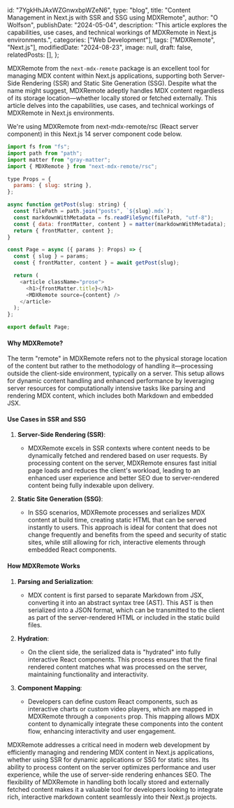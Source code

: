   id: "7YgkHhJAxWZGnwxbpWZeN6",
  type: "blog",
  title: "Content Management in Next.js with SSR and SSG using MDXRemote",
  author: "O Wolfson",
  publishDate: "2024-05-04",
  description:
    "This article explores the capabilities, use cases, and technical workings of MDXRemote in Next.js environments.",
  categories: ["Web Development"],
  tags: ["MDXRemote", "Next.js"],
  modifiedDate: "2024-08-23",
  image: null,
  draft: false,
  relatedPosts: [],
};

MDXRemote from the `next-mdx-remote` package is an excellent tool for managing MDX content within Next.js applications, supporting both Server-Side Rendering (SSR) and Static Site Generation (SSG). Despite what the name might suggest, MDXRemote adeptly handles MDX content regardless of its storage location—whether locally stored or fetched externally. This article delves into the capabilities, use cases, and technical workings of MDXRemote in Next.js environments.

We're using MDXRemote from next-mdx-remote/rsc (React server component) in this Next.js 14 server component code below.

```javascript
import fs from "fs";
import path from "path";
import matter from "gray-matter";
import { MDXRemote } from "next-mdx-remote/rsc";

type Props = {
  params: { slug: string },
};

async function getPost(slug: string) {
  const filePath = path.join("posts", `${slug}.mdx`);
  const markdownWithMetadata = fs.readFileSync(filePath, "utf-8");
  const { data: frontMatter, content } = matter(markdownWithMetadata);
  return { frontMatter, content };
}

const Page = async ({ params }: Props) => {
  const { slug } = params;
  const { frontMatter, content } = await getPost(slug);

  return (
    <article className="prose">
      <h1>{frontMatter.title}</h1>
      <MDXRemote source={content} />
    </article>
  );
};

export default Page;
```

#### Why MDXRemote?

The term "remote" in MDXRemote refers not to the physical storage location of the content but rather to the methodology of handling it—processing outside the client-side environment, typically on a server. This setup allows for dynamic content handling and enhanced performance by leveraging server resources for computationally intensive tasks like parsing and rendering MDX content, which includes both Markdown and embedded JSX.

#### Use Cases in SSR and SSG

1. **Server-Side Rendering (SSR)**:

   - MDXRemote excels in SSR contexts where content needs to be dynamically fetched and rendered based on user requests. By processing content on the server, MDXRemote ensures fast initial page loads and reduces the client's workload, leading to an enhanced user experience and better SEO due to server-rendered content being fully indexable upon delivery.

2. **Static Site Generation (SSG)**:
   - In SSG scenarios, MDXRemote processes and serializes MDX content at build time, creating static HTML that can be served instantly to users. This approach is ideal for content that does not change frequently and benefits from the speed and security of static sites, while still allowing for rich, interactive elements through embedded React components.

#### How MDXRemote Works

1. **Parsing and Serialization**:

   - MDX content is first parsed to separate Markdown from JSX, converting it into an abstract syntax tree (AST). This AST is then serialized into a JSON format, which can be transmitted to the client as part of the server-rendered HTML or included in the static build files.

2. **Hydration**:

   - On the client side, the serialized data is "hydrated" into fully interactive React components. This process ensures that the final rendered content matches what was processed on the server, maintaining functionality and interactivity.

3. **Component Mapping**:
   - Developers can define custom React components, such as interactive charts or custom video players, which are mapped in MDXRemote through a `components` prop. This mapping allows MDX content to dynamically integrate these components into the content flow, enhancing interactivity and user engagement.

MDXRemote addresses a critical need in modern web development by efficiently managing and rendering MDX content in Next.js applications, whether using SSR for dynamic applications or SSG for static sites. Its ability to process content on the server optimizes performance and user experience, while the use of server-side rendering enhances SEO. The flexibility of MDXRemote in handling both locally stored and externally fetched content makes it a valuable tool for developers looking to integrate rich, interactive markdown content seamlessly into their Next.js projects.
